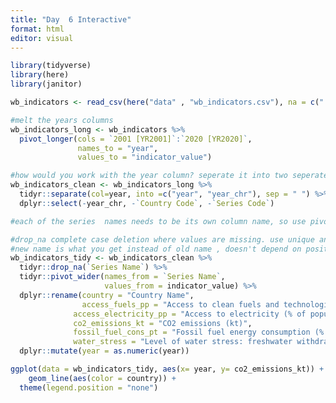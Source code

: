 ```yaml
---
title: "Day  6 Interactive"
format: html
editor: visual
---
```


```r
library(tidyverse)
library(here)
library(janitor)
```

```r
wb_indicators <- read_csv(here("data" , "wb_indicators.csv"), na = c("..",""))
```

```r
#melt the years columns 
wb_indicators_long <- wb_indicators %>% 
  pivot_longer(cols = `2001 [YR2001]`:`2020 [YR2020]`,
               names_to = "year",
               values_to = "indicator_value")

#how would you work with the year column? seperate it into two seperate things, many ways, can be based on characters, space or square bracket. negative sign means get rid of it , select is columns filter is rows 
wb_indicators_clean <- wb_indicators_long %>% 
  tidyr::separate(col=year, into =c("year", "year_chr"), sep = " ") %>% 
  dplyr::select(-year_chr, -`Country Code`, -`Series Code`)

#each of the series  names needs to be its own column name, so use pivot wider
```

```r
#drop_na complete case deletion where values are missing. use unique any time there is a categorical variable , any value where there is a  missing series then u drop it
#new name is what you get instead of old name , doesn't depend on position, pulling from old column name. renaming columns based on name 
wb_indicators_tidy <- wb_indicators_clean %>% 
  tidyr::drop_na(`Series Name`) %>% 
  tidyr::pivot_wider(names_from = `Series Name`,
                     values_from = indicator_value) %>% 
  dplyr::rename(country = "Country Name",
                access_fuels_pp = "Access to clean fuels and technologies for cooking (% of population)",
              access_electricity_pp = "Access to electricity (% of population)",
              co2_emissions_kt = "CO2 emissions (kt)",
              fossil_fuel_cons_pt = "Fossil fuel energy consumption (% of total)",
              water_stress = "Level of water stress: freshwater withdrawal as a proportion of available freshwater resources") %>% 
  dplyr::mutate(year = as.numeric(year))

```

```r
ggplot(data = wb_indicators_tidy, aes(x= year, y= co2_emissions_kt)) +
    geom_line(aes(color = country)) +
  theme(legend.position = "none")

```
